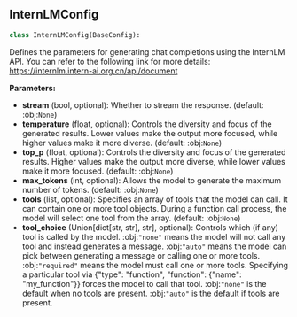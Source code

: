 <a id="camel.configs.internlm_config"></a>

<a id="camel.configs.internlm_config.InternLMConfig"></a>

## InternLMConfig

```python
class InternLMConfig(BaseConfig):
```

Defines the parameters for generating chat completions using the
InternLM API. You can refer to the following link for more details:
https://internlm.intern-ai.org.cn/api/document

**Parameters:**

- **stream** (bool, optional): Whether to stream the response. (default: :obj:`None`)
- **temperature** (float, optional): Controls the diversity and focus of the generated results. Lower values make the output more focused, while higher values make it more diverse. (default: :obj:`None`)
- **top_p** (float, optional): Controls the diversity and focus of the generated results. Higher values make the output more diverse, while lower values make it more focused. (default: :obj:`None`)
- **max_tokens** (int, optional): Allows the model to generate the maximum number of tokens. (default: :obj:`None`)
- **tools** (list, optional): Specifies an array of tools that the model can call. It can contain one or more tool objects. During a function call process, the model will select one tool from the array. (default: :obj:`None`)
- **tool_choice** (Union[dict[str, str], str], optional): Controls which (if any) tool is called by the model. :obj:`"none"` means the model will not call any tool and instead generates a message. :obj:`"auto"` means the model can pick between generating a message or calling one or more tools. :obj:`"required"` means the model must call one or more tools. Specifying a particular tool via {"type": "function", "function": {"name": "my_function"}} forces the model to call that tool. :obj:`"none"` is the default when no tools are present. :obj:`"auto"` is the default if tools are present.
